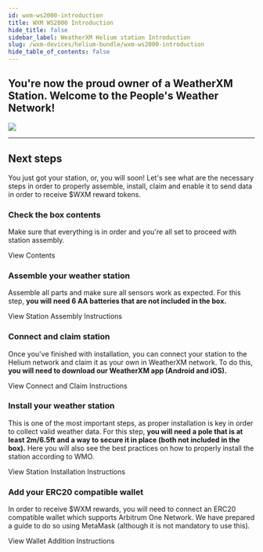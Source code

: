 ```yaml
---
id: wxm-ws2000-introduction
title: WXM WS2000 Introduction
hide_title: false
sidebar_label: WeatherXM Helium station Introduction
slug: /wxm-devices/helium-bundle/wxm-ws2000-introduction
hide_table_of_contents: false
---
```



<h2 className="subtitle">You're now the proud owner of a WeatherXM Station. Welcome to the People's Weather Network!</h2>

<div class="control">
    <img src={useBaseUrl("img/home/helium.png")} />
</div>

<hr />

## Next steps

You just got your station, or, you will soon!
Let's see what are the necessary steps in order to properly assemble, install, claim and enable it to send data in order to receive $WXM reward tokens.

### Check the box contents

Make sure that everything is in order and you're all set to proceed with station assembly.


<Link to="/wxm-devices/helium-bundle/helium-contents">View Contents</Link>


### Assemble your weather station

Assemble all parts and make sure all sensors work as expected. For this step, **you will need 6 AA batteries that are not included in the box.**


<Link to="/wxm-devices/helium-bundle/helium-assemble">View Station Assembly Instructions</Link>

### Connect and claim station

Once you've finished with installation, you can connect your station to the Helium network and claim it as your own in WeatherXM network. To do this, **you will need to download our WeatherXM app (<Link to="https://play.google.com/store/apps/details?id=com.weatherxm.app&hl=en&gl=US" target="blank">Android</Link> and <Link to="https://apps.apple.com/ie/app/weatherxm/id1629841929" target="blank">iOS</Link>).**


<Link to="/wxm-devices/helium-bundle/helium-connect-and-claim">View Connect and Claim Instructions</Link>

### Install your weather station

This is one of the most important steps, as proper installation is key in order to collect valid weather data. For this step, **you will need a pole that is at least 2m/6.5ft and a way to secure it in place (both not included in the box).** Here you will also see the best practices on how to properly install the station according to WMO.


<Link to="/wxm-devices/helium-bundle/helium-install-weather-station">View Station Installation Instructions</Link>


### Add your ERC20 compatible wallet

In order to receive $WXM rewards, you will need to connect an ERC20 compatible wallet which supports Arbitrum One Network. We have prepared a guide to do so using MetaMask (although it is not mandatory to use this).


<Link to="/wallet/add-edit-wallet-address#how-to-create-wallet-on-metamask">View Wallet Addition Instructions</Link>